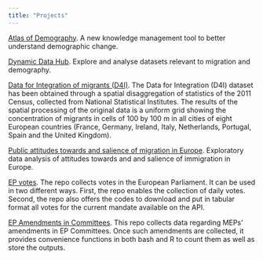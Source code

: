 ```yaml
---
title: "Projects"
---
```


[Atlas of Demography](https://migration-demography-tools.jrc.ec.europa.eu/atlas-demography). 
A new knowledge management tool to better understand demographic change.

[Dynamic Data Hub](https://migration-demography-tools.jrc.ec.europa.eu/data-hub/). 
Explore and analyse datasets relevant to migration and demography.

[Data for Integration of migrants (D4I)](https://knowledge4policy.ec.europa.eu/dataset/ds00164_en). 
The Data for Integration (D4I) dataset has been obtained through a spatial disaggregation of statistics of the 2011 Census, collected from National Statistical Institutes. 
The results of the spatial processing of the original data is a uniform grid showing the concentration of migrants in cells of 100 by 100 m in all cities of eight European countries (France, Germany, Ireland, Italy, Netherlands, Portugal, Spain and the United Kingdom).

[Public attitudes towards and salience of migration in Europe](https://github.com/scipima/attitudes_salience_shiny). 
Exploratory data analysis of attitudes towards and and salience of immigration in Europe.

[EP votes](https://github.com/scipima/ep_vote_collect). 
The repo collects votes in the European Parliament. 
It can be used in two different ways. 
First, the repo enables the collection of daily votes. 
Second, the repo also offers the codes to download and put in tabular format all votes for the current mandate available on the API.

[EP Amendments in Committees](https://github.com/scipima/ep_amendments_test). 
This repo collects data regarding MEPs' amendments in EP Committees. 
Once such amendments are collected, it provides convenience functions in both bash and R to count them as well as store the outputs.
